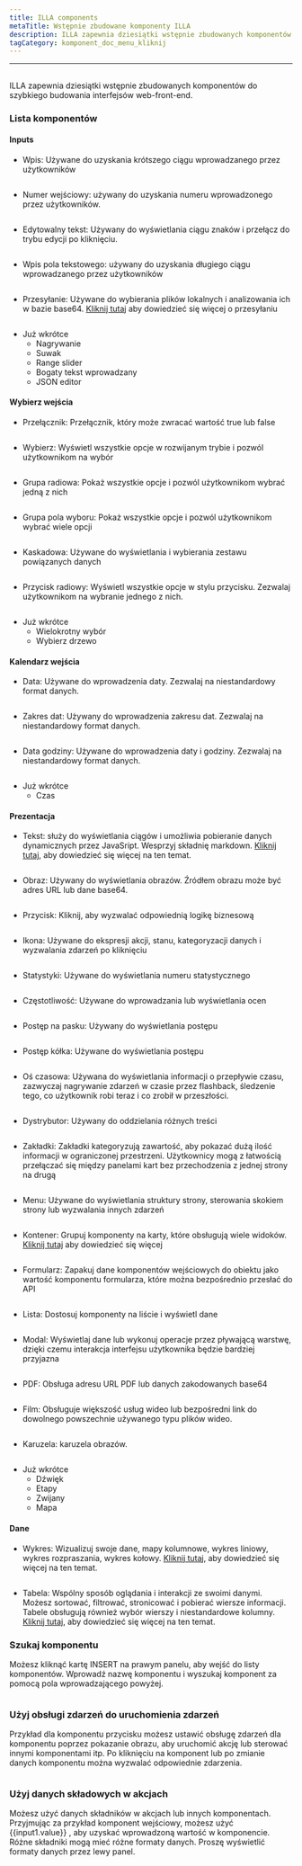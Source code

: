 ```yaml
---
title: ILLA components
metaTitle: Wstępnie zbudowane komponenty ILLA
description: ILLA zapewnia dziesiątki wstępnie zbudowanych komponentów do szybkiego budowania interfejsów web-front-end
tagCategory: komponent_doc_menu_kliknij
---
```


* * *

## <Heading hidden>ILLA components</Heading>

ILLA zapewnia dziesiątki wstępnie zbudowanych komponentów do szybkiego budowania interfejsów web-front-end.

### Lista komponentów

#### Inputs

-   Wpis: Używane do uzyskania krótszego ciągu wprowadzanego przez użytkowników

<img
  src='https://cdn.illacloud.com/official-website/img/docs/assemble/illa_components.png'
  alt=""
/>

-   Numer wejściowy: używany do uzyskania numeru wprowadzonego przez użytkowników.

<img
  src='https://cdn.illacloud.com/official-website/img/docs/assemble/illa_components(1).png'
  alt=""
/>

-   Edytowalny tekst: Używany do wyświetlania ciągu znaków i przełącz do trybu edycji po kliknięciu.

<img
  src='https://cdn.illacloud.com/official-website/img/docs/assemble/illa_components(2).png'
  alt=""
/>

-   Wpis pola tekstowego: używany do uzyskania długiego ciągu wprowadzanego przez użytkowników

<img
  src='https://cdn.illacloud.com/official-website/img/docs/assemble/illa_components(3).png'
  alt=""
/>

-   Przesyłanie: Używane do wybierania plików lokalnych i analizowania ich w bazie base64. [Kliknij tutaj]([https://www.illacloud.com/en-US/docs/upload](https://www.illacloud.com/en-US/docs/upload)) aby dowiedzieć się więcej o przesyłaniu

<img
  src='https://cdn.illacloud.com/official-website/img/docs/assemble/illa_components(4).png'
  alt=""
/>

-   Już wkrótce
    -   Nagrywanie
    -   Suwak
    -   Range slider
    -   Bogaty tekst wprowadzany
    -   JSON editor

#### Wybierz wejścia

-   Przełącznik: Przełącznik, który może zwracać wartość true lub false

<img
  src='https://cdn.illacloud.com/official-website/img/docs/assemble/illa_components(5).png'
  alt=""
/>

-   Wybierz: Wyświetl wszystkie opcje w rozwijanym trybie i pozwól użytkownikom na wybór

<img
  src='https://cdn.illacloud.com/official-website/img/docs/assemble/illa_components(6).png'
  alt=""
/>

-   Grupa radiowa: Pokaż wszystkie opcje i pozwól użytkownikom wybrać jedną z nich

<img
  src='https://cdn.illacloud.com/official-website/img/docs/assemble/illa_components(7).png'
  alt=""
/>

-   Grupa pola wyboru: Pokaż wszystkie opcje i pozwól użytkownikom wybrać wiele opcji

<img
  src='https://cdn.illacloud.com/official-website/img/docs/assemble/illa_components(8).png'
  alt=""
/>

-   Kaskadowa: Używane do wyświetlania i wybierania zestawu powiązanych danych

<img
  src='https://cdn.illacloud.com/official-website/img/docs/assemble/illa_components(9).png'
  alt=""
/>

-   Przycisk radiowy: Wyświetl wszystkie opcje w stylu przycisku. Zezwalaj użytkownikom na wybranie jednego z nich.

<img
  src='https://cdn.illacloud.com/official-website/img/docs/assemble/illa_components(10).png'
  alt=""
/>

-   Już wkrótce
    -   Wielokrotny wybór
    -   Wybierz drzewo

#### Kalendarz wejścia

-   Data: Używane do wprowadzenia daty. Zezwalaj na niestandardowy format danych.

<img
  src='https://cdn.illacloud.com/official-website/img/docs/assemble/illa_components(11).png'
  alt=""
/>

-   Zakres dat: Używany do wprowadzenia zakresu dat. Zezwalaj na niestandardowy format danych.

<img
  src='https://cdn.illacloud.com/official-website/img/docs/assemble/illa_components(12).png'
  alt=""
/>

-   Data godziny: Używane do wprowadzenia daty i godziny. Zezwalaj na niestandardowy format danych.

<img
  src='https://cdn.illacloud.com/official-website/img/docs/assemble/illa_components(13).png'
  alt=""
/>

-   Już wkrótce
    -   Czas

#### Prezentacja

-   Tekst: służy do wyświetlania ciągów i umożliwia pobieranie danych dynamicznych przez JavaSript. Wesprzyj składnię markdown. [Kliknij tutaj]([https://www.illacloud.com/en-US/docs/text](https://www.illacloud.com/en-US/docs/text)), aby dowiedzieć się więcej na ten temat.

<img
  src='https://cdn.illacloud.com/official-website/img/docs/assemble/illa_components(14).png'
  alt=""
/>

-   Obraz: Używany do wyświetlania obrazów. Źródłem obrazu może być adres URL lub dane base64.

<img
  src='https://cdn.illacloud.com/official-website/img/docs/assemble/illa_components(15).png'
  alt=""
/>

-   Przycisk: Kliknij, aby wyzwalać odpowiednią logikę biznesową

<img
  src='https://cdn.illacloud.com/official-website/img/docs/assemble/illa_components(16).png'
  alt=""
/>

-   Ikona: Używane do ekspresji akcji, stanu, kategoryzacji danych i wyzwalania zdarzeń po kliknięciu

<img
  src='https://cdn.illacloud.com/official-website/img/docs/assemble/illa_components(17).png'
  alt=""
/>

-   Statystyki: Używane do wyświetlania numeru statystycznego

<img
  src='https://cdn.illacloud.com/official-website/img/docs/assemble/illa_components(18).png'
  alt=""
/>

-   Częstotliwość: Używane do wprowadzania lub wyświetlania ocen

<img
  src='https://cdn.illacloud.com/official-website/img/docs/assemble/illa_components(19).png'
  alt=""
/>

-   Postęp na pasku: Używany do wyświetlania postępu

<img
  src='https://cdn.illacloud.com/official-website/img/docs/assemble/illa_components(20).png'
  alt=""
/>

-   Postęp kółka: Używane do wyświetlania postępu

<img
  src='https://cdn.illacloud.com/official-website/img/docs/assemble/illa_components(21).png'
  alt=""
/>

-   Oś czasowa: Używana do wyświetlania informacji o przepływie czasu, zazwyczaj nagrywanie zdarzeń w czasie przez flashback, śledzenie tego, co użytkownik robi teraz i co zrobił w przeszłości.

<img
  src='https://cdn.illacloud.com/official-website/img/docs/assemble/illa_components(22).png'
  alt=""
/>

-   Dystrybutor: Używany do oddzielania różnych treści

<img
  src='https://cdn.illacloud.com/official-website/img/docs/assemble/illa_components(23).png'
  alt=""
/>

-   Zakładki: Zakładki kategoryzują zawartość, aby pokazać dużą ilość informacji w ograniczonej przestrzeni. Użytkownicy mogą z łatwością przełączać się między panelami kart bez przechodzenia z jednej strony na drugą

<img
  src='https://cdn.illacloud.com/official-website/img/docs/assemble/illa_components(24).png'
  alt=""
/>

-   Menu: Używane do wyświetlania struktury strony, sterowania skokiem strony lub wyzwalania innych zdarzeń

<img
  src='https://cdn.illacloud.com/official-website/img/docs/assemble/illa_components(25).png'
  alt=""
/>

-   Kontener: Grupuj komponenty na karty, które obsługują wiele widoków. [Kliknij tutaj]([https://www.illacloud.com/en-US/docs/container](https://www.illacloud.com/en-US/docs/container)) aby dowiedzieć się więcej

<img
  src='https://cdn.illacloud.com/official-website/img/docs/assemble/illa_components(26).png'
  alt=""
/>

-   Formularz: Zapakuj dane komponentów wejściowych do obiektu jako wartość komponentu formularza, które można bezpośrednio przesłać do API

<img
  src='https://cdn.illacloud.com/official-website/img/docs/assemble/illa_components(27).png'
  alt=""
/>

-   Lista: Dostosuj komponenty na liście i wyświetl dane

<img
  src='https://cdn.illacloud.com/official-website/img/docs/assemble/illa_components(28).png'
  alt=""
/>

-   Modal: Wyświetlaj dane lub wykonuj operacje przez pływającą warstwę, dzięki czemu interakcja interfejsu użytkownika będzie bardziej przyjazna

<img
  src='https://cdn.illacloud.com/official-website/img/docs/assemble/illa_components(29).png'
  alt=""
/>

-   PDF: Obsługa adresu URL PDF lub danych zakodowanych base64

<img
  src='https://cdn.illacloud.com/official-website/img/docs/assemble/illa_components(30).png'
  alt=""
/>

-   Film: Obsługuje większość usług wideo lub bezpośredni link do dowolnego powszechnie używanego typu plików wideo.

<img
  src='https://cdn.illacloud.com/official-website/img/docs/assemble/illa_components(31).png'
  alt=""
/>

-   Karuzela: karuzela obrazów.

<img
  src='https://cdn.illacloud.com/official-website/img/docs/assemble/illa_components(32).png'
  alt=""
/>

-   Już wkrótce
    -   Dźwięk
    -   Etapy
    -   Zwijany
    -   Mapa

#### Dane

-   Wykres: Wizualizuj swoje dane, mapy kolumnowe, wykres liniowy, wykres rozpraszania, wykres kołowy. [Kliknij tutaj]([https://www.illacloud.com/en-US/docs/chart](https://www.illacloud.com/en-US/docs/chart)), aby dowiedzieć się więcej na ten temat.

<img
  src='https://cdn.illacloud.com/official-website/img/docs/assemble/illa_components(33).png'
  alt=""
/>

-   Tabela: Wspólny sposób oglądania i interakcji ze swoimi danymi. Możesz sortować, filtrować, stronicować i pobierać wiersze informacji. Tabele obsługują również wybór wierszy i niestandardowe kolumny. [Kliknij tutaj]([https://www.illacloud.com/en-US/docs/table](https://www.illacloud.com/en-US/docs/table)), aby dowiedzieć się więcej na ten temat.

### Szukaj komponentu

Możesz kliknąć kartę INSERT na prawym panelu, aby wejść do listy komponentów. Wprowadź nazwę komponentu i wyszukaj komponent za pomocą pola wprowadzającego powyżej.

<img
  src='https://cdn.illacloud.com/official-website/img/docs/assemble/illa_components(34).png'
  alt=""
/>

### Użyj obsługi zdarzeń do uruchomienia zdarzeń

Przykład dla komponentu przycisku możesz ustawić obsługę zdarzeń dla komponentu poprzez pokazanie obrazu, aby uruchomić akcję lub sterować innymi komponentami itp. Po kliknięciu na komponent lub po zmianie danych komponentu można wyzwalać odpowiednie zdarzenia.

<img
  src='https://cdn.illacloud.com/official-website/img/docs/assemble/illa_components(35).png'
  alt=""
/>

### Użyj danych składowych w akcjach

Możesz użyć danych składników w akcjach lub innych komponentach. Przyjmując za przykład komponent wejściowy, możesz użyć {{input1.value}} , aby uzyskać wprowadzoną wartość w komponencie. Różne składniki mogą mieć różne formaty danych. Proszę wyświetlić formaty danych przez lewy panel.

<img
  src='https://cdn.illacloud.com/official-website/img/docs/assemble/illa_components(36).png'
  alt=""
/>
